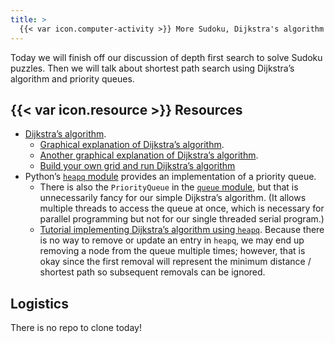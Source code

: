 ```yaml
---
title: >
  {{< var icon.computer-activity >}} More Sudoku, Dijkstra's algorithm and priority queues
---
```


Today we will finish off our discussion of depth first search to solve Sudoku puzzles.
Then we will talk about shortest path search using Dijkstra's algorithm and priority queues.

## {{< var icon.resource >}} Resources

-   [Dijkstra's algorithm](https://en.wikipedia.org/wiki/Dijkstra%27s_algorithm).
    -   [Graphical explanation of Dijkstra's algorithm](https://www.geeksforgeeks.org/dijkstras-shortest-path-algorithm-greedy-algo-7/).
    -   [Another graphical explanation of Dijkstra's algorithm](https://www.freecodecamp.org/news/dijkstras-shortest-path-algorithm-visual-introduction/).
    -   [Build your own grid and run Dijkstra's algorithm](https://algo-dijkstra.vercel.app/index.html)
-   Python's [`heapq` module](https://docs.python.org/3/library/heapq.html) provides an implementation of a priority queue.
    -   There is also the `PriorityQueue` in the [`queue` module](https://docs.python.org/3/library/queue.html), but that is unnecessarily fancy for our simple Dijkstra's algorithm. (It allows multiple threads to access the queue at once, which is necessary for parallel programming but not for our single threaded serial program.)
    -   [Tutorial implementing Dijkstra's algorithm using `heapq`](https://www.datacamp.com/tutorial/dijkstra-algorithm-in-python). Because there is no way to remove or update an entry in `heapq`, we may end up removing a node from the queue multiple times; however, that is okay since the first removal will represent the minimum distance / shortest path so subsequent removals can be ignored.

## Logistics

There is no repo to clone today!
